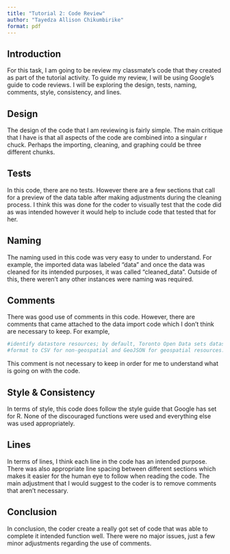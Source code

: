 ```yaml
---
title: "Tutorial 2: Code Review"
author: "Tayedza Allison Chikumbirike"
format: pdf
---
```

## Introduction

For this task, I am going to be review my classmate's code that they created as part of the tutorial activity. To guide my review, I will be using Google's guide to code reviews. I will be exploring the design, tests, naming, comments, style, consistency, and lines.

## Design

The design of the code that I am reviewing is fairly simple. The main critique that I have is that all aspects of the code are combined into a singular r chuck. Perhaps the importing, cleaning, and graphing could be three different chunks.

## Tests

In this code, there are no tests. However there are a few sections that call for a preview of the data table after making adjustments during the cleaning process. I think this was done for the coder to visually test that the code did as was intended however it would help to include code that tested that for her.

## Naming

The naming used in this code was very easy to under to understand. For example, the imported data was labeled "data" and once the data was cleaned for its intended purposes, it was called "cleaned_data". Outside of this, there weren't any other instances were naming was required.

## Comments

There was good use of comments in this code. However, there are comments that came attached to the data import code which I don't think are necessary to keep. For example,

```r
#identify datastore resources; by default, Toronto Open Data sets datastore 
#format to CSV for non-geospatial and GeoJSON for geospatial resources.
```
This comment is not necessary to keep in order for me to understand what is going on with the code.

## Style & Consistency

In terms of style, this code does follow the style guide that Google has set for R. None of the discouraged functions were used and everything else was used appropriately.

## Lines

In terms of lines, I think each line in the code has an intended purpose. There was also appropriate line spacing between different sections which makes it easier for the human eye to follow when reading the code. The main adjustment that I would suggest to the coder is to remove comments that aren't necessary.

## Conclusion

In conclusion, the coder create a really got set of code that was able to complete it intended function well. There were no major issues, just a few minor adjustments regarding the use of comments.

